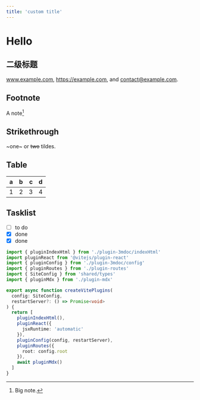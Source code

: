 ```yaml
---
title: 'custom title'
---
```


# Hello

## 二级标题

www.example.com, https://example.com, and contact@example.com.

## Footnote

A note[^1]

[^1]: Big note.

## Strikethrough

~one~ or ~~two~~ tildes.

## Table

| a   | b   |   c |  d  |
| --- | :-- | --: | :-: |
| 1   | 2   |   3 |  4  |

## Tasklist

- [ ] to do
- [x] done
- [x] done

```ts
import { pluginIndexHtml } from './plugin-3mdoc/indexHtml'
import pluginReact from '@vitejs/plugin-react'
import { pluginConfig } from './plugin-3mdoc/config'
import { pluginRoutes } from './plugin-routes'
import { SiteConfig } from 'shared/types'
import { pluginMdx } from './plugin-mdx'

export async function createVitePlugins(
  config: SiteConfig,
  restartServer?: () => Promise<void>
) {
  return [
    pluginIndexHtml(),
    pluginReact({
      jsxRuntime: 'automatic'
    }),
    pluginConfig(config, restartServer),
    pluginRoutes({
      root: config.root
    }),
    await pluginMdx()
  ]
}
````